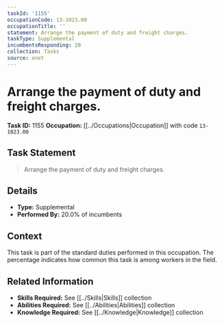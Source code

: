 ```yaml
---
taskId: '1155'
occupationCode: 13-1023.00
occupationTitle: ''
statement: Arrange the payment of duty and freight charges.
taskType: Supplemental
incumbentsResponding: 20
collection: Tasks
source: onet
---
```

# Arrange the payment of duty and freight charges.

**Task ID:** 1155
**Occupation:** [[../Occupations|Occupation]] with code `13-1023.00`

## Task Statement

> Arrange the payment of duty and freight charges.

## Details

- **Type:** Supplemental
- **Performed By:** 20.0% of incumbents

## Context

This task is part of the standard duties performed in this occupation. The percentage indicates how common this task is among workers in the field.

## Related Information

- **Skills Required:** See [[../Skills|Skills]] collection
- **Abilities Required:** See [[../Abilities|Abilities]] collection
- **Knowledge Required:** See [[../Knowledge|Knowledge]] collection
